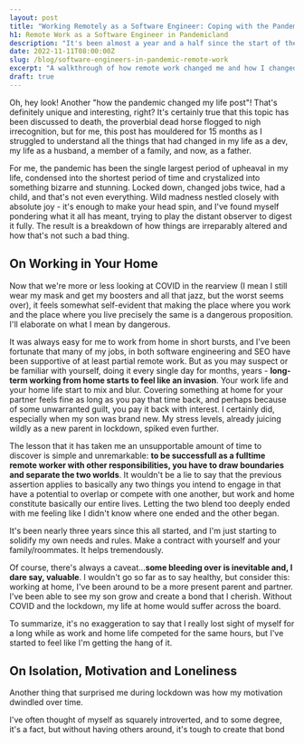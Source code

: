 ```yaml
---
layout: post
title: "Working Remotely as a Software Engineer: Coping with the Pandemic and Afterwards"
h1: Remote Work as a Software Engineer in Pandemicland
description: "It's been almost a year and a half since the start of the pandemic/COVID-19, and remote work has become the standard. A short piece on working as a software engineer in the new world and coping."
date: 2022-11-11T08:00:00Z
slug: /blog/software-engineers-in-pandemic-remote-work
excerpt: "A walkthrough of how remote work changed me and how I changed because of remote work."
draft: true
---
```



Oh, hey look! Another "how the pandemic changed my life post"! That's definitely unique and interesting, right? It's certainly true that this topic has been discussed to death, the proverbial dead horse flogged to nigh irrecognition, but for me, this post has mouldered for 15 months as I struggled to understand all the things that had changed in my life as a dev, my life as a husband, a member of a family, and now, as a father.

For me, the pandemic has been the single largest period of upheaval in my life, condensed into the shortest period of time and crystalized into something bizarre and stunning. Locked down, changed jobs twice, had a child, and that's not even everything. Wild madness nestled closely with absolute joy - it's enough to make your head spin, and I've found myself pondering what it all has meant, trying to play the distant observer to digest it fully. The result is a breakdown of how things are irreparably altered and how that's not such a bad thing.

## On Working in Your Home

Now that we're more or less looking at COVID in the rearview (I mean I still wear my mask and get my boosters and all that jazz, but the worst seems over), it feels somewhat self-evident that making the place where you work and the place where you live precisely the same is a dangerous proposition. I'll elaborate on what I mean by dangerous.

It was always easy for me to work from home in short bursts, and I've been fortunate that many of my jobs, in both software engineering and SEO have been supportive of at least partial remote work. But as you may suspect or be familiar with yourself, doing it every single day for months, years - **long-term working from home starts to feel like an invasion**. Your work life and your home life start to mix and blur. Covering something at home for your partner feels fine as long as you pay that time back, and perhaps because of some unwarranted guilt, you pay it back with interest. I certainly did, especially when my son was brand new. My stress levels, already juicing wildly as a new parent in lockdown, spiked even further.

The lesson that it has taken me an unsupportable amount of time to discover is simple and unremarkable: **to be successfull as a fulltime remote worker with other responsibilities, you have to draw boundaries and separate the two worlds**. It wouldn't be a lie to say that the previous assertion applies to basically any two things you intend to engage in that have a potential to overlap or compete with one another, but work and home constitute basically our entire lives. Letting the two blend too deeply ended with me feeling like I didn't know where one ended and the other began.

It's been nearly three years since this all started, and I'm just starting to solidify my own needs and rules. Make a contract with yourself and your family/roommates. It helps tremendously.

Of course, there's always a caveat...**some bleeding over is inevitable and, I dare say, valuable**. I wouldn't go so far as to say healthy, but consider this: working at home, I've been around to be a more present parent and partner. I've been able to see my son grow and create a bond that I cherish. Without COVID and the lockdown, my life at home would suffer across the board. 

To summarize, it's no exaggeration to say that I really lost sight of myself for a long while as work and home life competed for the same hours, but I've started to feel like I'm getting the hang of it.

## On Isolation, Motivation and Loneliness

Another thing that surprised me during lockdown was how my motivation dwindled over time.

I've often thought of myself as squarely introverted, and to some degree, it's a fact, but without having others around, it's tough to create that bond
